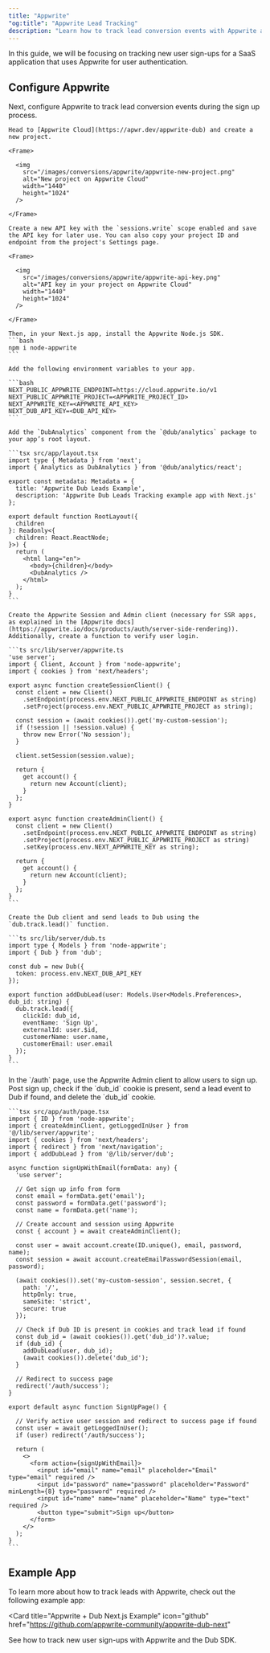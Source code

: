 ```yaml
---
title: "Appwrite"
"og:title": "Appwrite Lead Tracking"
description: "Learn how to track lead conversion events with Appwrite and Dub"
---
```



<LeadsIntro />

In this guide, we will be focusing on tracking new user sign-ups for a SaaS application that uses Appwrite for user authentication.

<LeadsPrerequisites />

## Configure Appwrite

Next, configure Appwrite to track lead conversion events during the sign up process.

<Steps>

  <Step title="Create an Appwrite Cloud project">

    Head to [Appwrite Cloud](https://apwr.dev/appwrite-dub) and create a new project.

    <Frame>

      <img
        src="/images/conversions/appwrite/appwrite-new-project.png"
        alt="New project on Appwrite Cloud"
        width="1440"
        height="1024"
      />

    </Frame>

    Create a new API key with the `sessions.write` scope enabled and save the API key for later use. You can also copy your project ID and endpoint from the project's Settings page.

    <Frame>

      <img
        src="/images/conversions/appwrite/appwrite-api-key.png"
        alt="API key in your project on Appwrite Cloud"
        width="1440"
        height="1024"
      />

    </Frame>

    Then, in your Next.js app, install the Appwrite Node.js SDK.
    ```bash
    npm i node-appwrite
    ```

  </Step>

  <Step title="Add environment variables">
    
    Add the following environment variables to your app.

    ```bash
    NEXT_PUBLIC_APPWRITE_ENDPOINT=https://cloud.appwrite.io/v1
    NEXT_PUBLIC_APPWRITE_PROJECT=<APPWRITE_PROJECT_ID>
    NEXT_APPWRITE_KEY=<APPWRITE_API_KEY>
    NEXT_DUB_API_KEY=<DUB_API_KEY>
    ```

  </Step>

  <Step title="Integrate Dub Analytics">

    Add the `DubAnalytics` component from the `@dub/analytics` package to your app’s root layout.

    ```tsx src/app/layout.tsx
    import type { Metadata } from 'next';
    import { Analytics as DubAnalytics } from '@dub/analytics/react';

    export const metadata: Metadata = {
      title: 'Appwrite Dub Leads Example',
      description: 'Appwrite Dub Leads Tracking example app with Next.js'
    };

    export default function RootLayout({
      children
    }: Readonly<{
      children: React.ReactNode;
    }>) {
      return (
        <html lang="en">
          <body>{children}</body>
          <DubAnalytics />
        </html>
      );
    }
    ```

  </Step>

  <Step title="Prepare the Appwrite client and auth library">

    Create the Appwrite Session and Admin client (necessary for SSR apps, as explained in the [Appwrite docs](https://appwrite.io/docs/products/auth/server-side-rendering)). Additionally, create a function to verify user login.

    ```ts src/lib/server/appwrite.ts
    'use server';
    import { Client, Account } from 'node-appwrite';
    import { cookies } from 'next/headers';

    export async function createSessionClient() {
      const client = new Client()
        .setEndpoint(process.env.NEXT_PUBLIC_APPWRITE_ENDPOINT as string)
        .setProject(process.env.NEXT_PUBLIC_APPWRITE_PROJECT as string);

      const session = (await cookies()).get('my-custom-session');
      if (!session || !session.value) {
        throw new Error('No session');
      }

      client.setSession(session.value);

      return {
        get account() {
          return new Account(client);
        }
      };
    }

    export async function createAdminClient() {
      const client = new Client()
        .setEndpoint(process.env.NEXT_PUBLIC_APPWRITE_ENDPOINT as string)
        .setProject(process.env.NEXT_PUBLIC_APPWRITE_PROJECT as string)
        .setKey(process.env.NEXT_APPWRITE_KEY as string);

      return {
        get account() {
          return new Account(client);
        }
      };
    }
    ```

  </Step>

  <Step title="Set up Dub SDK">

    Create the Dub client and send leads to Dub using the `dub.track.lead()` function.

    ```ts src/lib/server/dub.ts
    import type { Models } from 'node-appwrite';
    import { Dub } from 'dub';

    const dub = new Dub({
      token: process.env.NEXT_DUB_API_KEY
    });

    export function addDubLead(user: Models.User<Models.Preferences>, dub_id: string) {
      dub.track.lead({
        clickId: dub_id,
        eventName: 'Sign Up',
        externalId: user.$id,
        customerName: user.name,
        customerEmail: user.email
      });
    }
    ```

  </Step>

  <Step title="Send leads to Dub on user signup">
    In the `/auth` page, use the Appwrite Admin client to allow users to sign up. Post sign up, check if the `dub_id` cookie is present, send a lead event to Dub if found, and delete the `dub_id` cookie.

    ```tsx src/app/auth/page.tsx
    import { ID } from 'node-appwrite';
    import { createAdminClient, getLoggedInUser } from '@/lib/server/appwrite';
    import { cookies } from 'next/headers';
    import { redirect } from 'next/navigation';
    import { addDubLead } from '@/lib/server/dub';

    async function signUpWithEmail(formData: any) {
      'use server';

      // Get sign up info from form
      const email = formData.get('email');
      const password = formData.get('password');
      const name = formData.get('name');

      // Create account and session using Appwrite
      const { account } = await createAdminClient();

      const user = await account.create(ID.unique(), email, password, name);
      const session = await account.createEmailPasswordSession(email, password);

      (await cookies()).set('my-custom-session', session.secret, {
        path: '/',
        httpOnly: true,
        sameSite: 'strict',
        secure: true
      });

      // Check if Dub ID is present in cookies and track lead if found
      const dub_id = (await cookies()).get('dub_id')?.value;
      if (dub_id) {
        addDubLead(user, dub_id);
        (await cookies()).delete('dub_id');
      }

      // Redirect to success page
      redirect('/auth/success');
    }

    export default async function SignUpPage() {

      // Verify active user session and redirect to success page if found
      const user = await getLoggedInUser();
      if (user) redirect('/auth/success');

      return (
        <>
          <form action={signUpWithEmail}>
            <input id="email" name="email" placeholder="Email" type="email" required />
            <input id="password" name="password" placeholder="Password" minLength={8} type="password" required />
            <input id="name" name="name" placeholder="Name" type="text" required />
            <button type="submit">Sign up</button>
          </form>
        </>
      );
    }
    ```

  </Step>

</Steps>

<LeadsAttributes />

## Example App

To learn more about how to track leads with Appwrite, check out the following example app:

<Card
  title="Appwrite + Dub Next.js  Example"
  icon="github"
  href="https://github.com/appwrite-community/appwrite-dub-next"
>
  See how to track new user sign-ups with Appwrite and the Dub SDK.
</Card>

<LeadsOutro />
